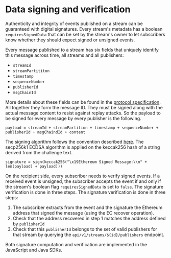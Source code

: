 # Data signing and verification
Authenticity and integrity of events published on a stream can be guaranteed with digital signatures. Every stream's metadata has a boolean `requiresSignedData` that can be set by the stream's owner to let subscribers know whether they should expect signed or unsigned events.

Every message published to a stream has six fields that uniquely identify this message across time, all streams and all publishers:

- `streamId`
- `streamPartititon`
- `timestamp`
- `sequenceNumber`
- `publisherId`
- `msgChainId`

More details about these fields can be found in the <a href="https://github.com/streamr-dev/streamr-specs/blob/master/PROTOCOL.md" target="_blank">protocol specification</a>. All together they form the message ID. They must be signed along with the actual message  content to resist against replay attacks. So the payload to be signed for every message by every publisher is the following.

```
payload = streamId + streamPartition + timestamp + sequenceNumber + publisherId + msgChaindId + content
```

The signing algorithm follows the convention described <a href="https://github.com/ethereum/EIPs/blob/master/EIPS/eip-712.md" target="_blank">here</a>. The secp256k1 ECDSA algorithm is applied on the keccak256 hash of a string derived from the challenge text.

```
signature = sign(keccak256("\x19Ethereum Signed Message:\\n" + len(payload) + payload)))
```

On the recipient side, every subscriber needs to verify signed events. If a received event is unsigned, the subscriber accepts the event if and only if the stream's boolean flag `requiresSignedData` is set to `false`. The signature verification is done in three steps. The signature verification is done in three steps:

1. The subscriber extracts from the event and the signature the Ethereum address that signed the message (using the EC recover operation).
2. Check that the address recovered in step 1 matches the address defined by `publisherId`
3. Check that this `publisherId` belongs to the set of valid publishers for that stream by querying the `api/v1/streams/${id}/publishers` endpoint.

Both signature computation and verification are implemented in the JavaScript and Java SDKs.
